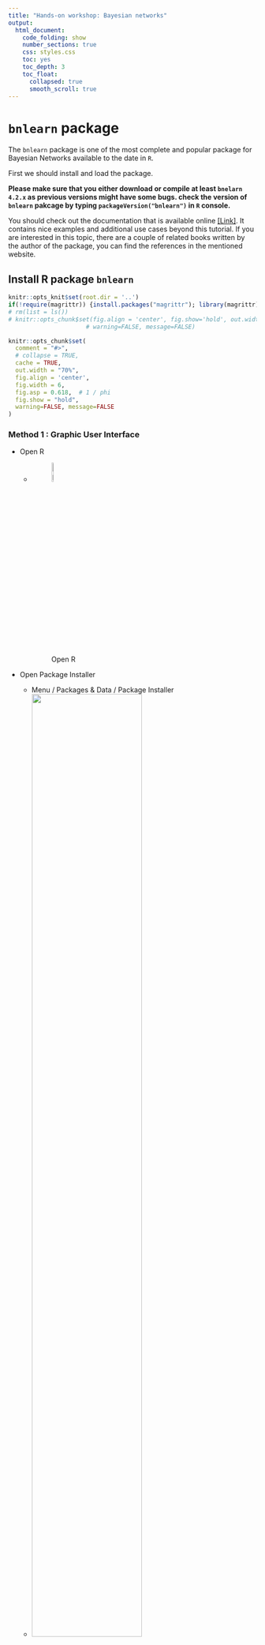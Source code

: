 ```yaml
---
title: "Hands-on workshop: Bayesian networks"
output: 
  html_document:
    code_folding: show
    number_sections: true
    css: styles.css
    toc: yes
    toc_depth: 3
    toc_float:
      collapsed: true
      smooth_scroll: true
---
```



<!-- # Plan of work -->

<!-- important reference  -->
<!-- https://arxiv.org/pdf/0908.3817.pdf -->

<!-- Bayesian Networks -->

<!-- - data set asia -->
<!-- - Définir le BN a priori (avis d'expert, manuel) -->
<!-- Entrer la structure dans R et plot le -->
<!-- - Définir un petit BN vide -->
<!--     - Apprentissage de la structure par logiciel -->
<!--     - Differentes méthodes (algo) -->
<!-- - Comparer les BNs -->
<!--     - Calculer les vraisemblance de la structure -->
<!--     - On va fixer la structure (la meilleure) -->
<!--     - Apprentissage de paramètre -->
<!--     - Prédiction -->

<!-- ----------------------------------------------------------------------------------------------------------------------------------- -->

<!-- ----------------------------------------------------------------------------------------------------------------------------------- -->


# `bnlearn` package

The `bnlearn` package is one of the most complete and popular package for Bayesian Networks available to the date in `R`.

First we should install and load the package.

**Please make sure that you either download or compile at least `bnelarn 4.2.x` as previous versions might have some bugs. check the version of `bnlearn` pakcage by typing `packageVersion("bnlearn")` in `R` console.** 

You should check out the documentation that is available online [[Link]](http://bnlearn.com/). It contains nice examples and additional use cases beyond this tutorial. If you are interested in this topic, there are a couple of related books written by the author of the package, you can find the references in the mentioned website.

## Install R package `bnlearn`

```r
knitr::opts_knit$set(root.dir = '..')
if(!require(magrittr)) {install.packages("magrittr"); library(magrittr);}
# rm(list = ls())
# knitr::opts_chunk$set(fig.align = 'center', fig.show='hold', out.width = '70%',
                      # warning=FALSE, message=FALSE)

knitr::opts_chunk$set(
  comment = "#>",
  # collapse = TRUE,
  cache = TRUE,
  out.width = "70%",
  fig.align = 'center',
  fig.width = 6,
  fig.asp = 0.618,  # 1 / phi
  fig.show = "hold",
  warning=FALSE, message=FALSE
)
```

### Method 1 : Graphic User Interface { - }

- Open R
    - ![Open R](imgs/R_logo.png){ width=10% }
- Open Package Installer
    - Menu / Packages & Data / Package Installer
    - ![](imgs/PackageInstallerMenu.png){ width=70% }
- install package `bnlearn`

    - ![](imgs/PackageInstallerInterface.png){ width=49% } ![](imgs/PackageInstallerMenuSearchBnlearn.png){ width=49% }
    - Click on "Get List"
        - Choose a CRAN mirror (you are free to choose any cran mirror)
    - search `bnlearn`
        <!-- - ![](imgs/PackageInstallerMenuSearchBnlearn.png){ width=50% } -->
    - select `bnlearn` 
        - the selected line turns to blue
        - the "install Selected" buttom turns to blue
    - click on "install Selected" buttom
- close the "Package Installer" window
    - load the package `bnlearn`
    - copy and past following code (click on the `code` button to show the hidden code) to console prompt: after `>`, then press "enter".
        - If you see `Update all/some/none? [a/s/n]: `, reply `n` then press `enter`
        - If you see `[1] "Congratulations, the package bnlearn is correctly installed."`, the package `bnlearn` is correctly installed.
        - If not, please contact us !!

```r
if(require(bnlearn, quietly = TRUE) && require(Rgraphviz, quietly = TRUE)){
    print("Congratulations, the package bnlearn is correctly installed.")
}else{
  source('http://bioconductor.org/biocLite.R')
  biocLite('Rgraphviz')
  biocLite("RBGL")
  if(!require(bnlearn)) install.packages("bnlearn")
  if(require(bnlearn) && require(Rgraphviz)){
    print("Congratulations, the package bnlearn is correctly installed.")
  }else print("Contact us !!!")
}
```

### Method 2 : console prompt `>` { - }

- copy and past following code (click on the `code` button to show the code) to console prompt: after `>`, then press "enter"
    - if you see [1] `"Congratulations, the package bnlearn is correctly installed."` then the package `bnlearn` is correctly installed.
    - if not, please contact us !!

```r
if(require(bnlearn, quietly = TRUE) && require(Rgraphviz, quietly = TRUE)){
    print("Congratulations, the package bnlearn is correctly installed.")
}else{
  source('http://bioconductor.org/biocLite.R')
  biocLite('Rgraphviz')
  biocLite("RBGL")
  if(!require(bnlearn)) install.packages("bnlearn")
  if(require(bnlearn) && require(Rgraphviz)){
    print("Congratulations, the package bnlearn is correctly installed.")
  }else print("Contact us !!!")
}
```

-----------------------------------------------------------------------------------------------------------------------------------

-----------------------------------------------------------------------------------------------------------------------------------

# Data

The hands-on workshop is based on the data set `asia`, a small synthetic data set from Lauritzen and Spiegelhalter (1988) about lung diseases (tuberculosis, lung cancer or bronchitis) and visits to Asia.

**Source**

Lauritzen S, Spiegelhalter D (1988). "Local Computation with Probabilities on Graphical Structures and their Application to Expert Systems (with discussion)". Journal of the Royal Statistical Society: Series B (Statistical Methodology), 50(2), 157-224.

**Load**

- Load the data set from the `bnlearn` package
    - show the R commands then type them in R console prompt: after `>`, then press "enter" (we strongly advise you to type the code than to copy paste them)

```r
# list objects in the working environment
ls()
# Import the data set called asia
data(asia)
# list the variables (column names) in asia
# NOT RUN : colnames(asia)
# Delete the column called "E"
asia$E = NULL
# Verify if the data set "asia" appears in the working environment ?
ls()
```

**Format**

- Each variable is in a column.
- Each observation is a row.
- Each value is a cell.

The asia data set contains the following variables:

- `D` (dyspnoea),       
    - a two-level factor with levels `yes` and `no`.
- `T` (tuberculosis),   
    - a two-level factor with levels `yes` and `no`.
- `L` (lung cancer),    
    - a two-level factor with levels `yes` and `no`.
- `B` (bronchitis),     
    - a two-level factor with levels `yes` and `no`.
- `A` (visit to Asia),  
    - a two-level factor with levels `yes` and `no`.
- `S` (smoking),        
    - a two-level factor with levels `yes` and `no`.
- `X` (chest X-ray),    
    - a two-level factor with levels `yes` and `no`.
<!-- - `E` (tuberculosis versus lung cancer/bronchitis),  -->
<!--     - a two-level factor with levels `yes` and `no`. -->

**Usage**

- Let's investigate the characteristics of `asia` using some basic `R` operations :
<!-- (These are basic `R` operations that are not crucial for us, unroll the `Code` box) and execute them in R. -->
    - Print the data set on screen;
    - Verify the format of data : variable names and values (levels) ;
    - What is the sample size := how many individuals are there?
    - Summarise the data set with a build-in function `summary()`.

```r
# print data set 
# NOT RUN: asia
# You may want to run asia. What it gives?

# The first five lines should be enough to get a very first idea of the data set asia
# Verify the format of data : variable names and types.
head(asia, n = 5)

# What is the sample size := how many individuals are there?
nrow(asia)

# summarise the data set with a build-in function summary()
summary(asia)
```

----

----

# Exercises : Structure Learning
## Expert-Driven Approach

There are different ways to manually initialise and modify the graph of a Bayesian Network. We illustrate in this hands-on session one of the options.

- to create a *formula* for a given set of variables. Each node is specified by a pair of brackets `[<var_name>]`. If the node has a parent set, we denote it by `|` and specify the list of parents separated by colons `:`. We can compute the *formula* into a `bn` object with `model2network`. (see Example below)

### Example { - }

- R syntax for manually defining a BN structure using `model2network()` function

```r
# manually define a BN structure using model2network() function
dag_example = model2network("[Earthquake][Alert|Earthquake][Anxiety|Alert:Earthquake]")
# Plot the BN structure with graphviz.plot()
graphviz.plot(dag_example, sub = "Example DAG")
```

**Remark** 

```r
# the order doesn't matter : the three definitions below are equivalent
model2network("[Earthquake][Alert|Earthquake][Anxiety|Alert:Earthquake]")
model2network("[Earthquake][Alert|Earthquake][Anxiety|Earthquake:Alert]")
model2network("[Earthquake][Anxiety|Alert:Earthquake][Alert|Earthquake]")
```

----

### Exercise 3.1 { - }

Now, it's your turn : 

**Suppose** we use the following variable names:

- `A` : Visit to Asia
- `B` : Bronchitis
- `D` : Dyspnea
- `L` : Lung Cancer
- `T` : Tuberculosis
- `S` : Smoking History
- `X` : Chest X-ray

#### Questions { - }

**Define a BN structure (a DAG) representing the causal relationships among these variables based on your knowledge :**

- What are the causal relationships among the variables in `asia` data set ?
- Use a BN structure (a DAG) to represent your causal relationships.
- Encode in `R` your BN structure with `model2network()` and assign the output of `model2network()`, your BN structure, to `dag_mydag` (see the example above)
<!-- - What is the class of the output of function `model2network()`? -->
- Plot your BN structure with `graphviz.plot()`.

#### Solution { - }

<button class="btn btn-primary" data-toggle="collapse" data-target="#Exercise_1"> Show/Hide </button>  
<div id="Exercise_1" class="collapse">  
<div class="boxed">

Following code shows one possible solution. Other BN structures are also acceptable.

```r
# Create and plot the network structure.
dag_mydag = model2network("[A][S][T|S][L][B|S][D|B][X|L:T]")
# Plot
graphviz.plot(dag_mydag)
```

</div>
</div>

----

<!-- ```{r} -->
<!-- summary(asia) -->
<!-- dim(asia) -->
<!-- spec = "[A][S][T|A][L|S][B|S][D|B:E][E|T:L][X|E]" -->
<!-- bn = model2network(spec) -->

<!-- bn.skel = skeleton(bn)  -->
<!-- graphviz.plot(bn.skel)  -->
<!-- bn.moral = moral(bn) -->
<!-- graphviz.plot(bn.moral)  -->
<!-- bn.eq = cpdag(bn) -->
<!-- graphviz.plot(bn.eq) -->
<!-- vs = vstructs(bn.eq, arcs = TRUE)  -->
<!-- graphviz.plot(bn.eq, highlight = -->
<!--                 list(arcs = vs, lwd = 2, col = "grey")) -->
<!-- graphviz.plot(bn.eq, highlight = list(nodes = nodes(bn), fill = c("blue"), col = "black")) -->


<!-- par(mfrow = c(2, 5)) -->
<!-- layout = c("dot", "neato", "twopi", "circo", "fdp") -->
<!-- for (l in layout) { -->
<!--   shape = c("ellipse", "circle") -->
<!--   for (s in shape) { -->
<!--     main = paste(l, s) -->
<!--     graphviz.plot(bn.eq, shape = s, layout = l, -->
<!--     main = main) -->
<!--     } -->
<!-- } -->
<!-- ``` -->


```r
plotD3bn <- function(bn) {
  varNames <- nodes(bn)

  # Nodes should be zero indexed!
  links <- data.frame(arcs(bn)) %>%
    mutate(from = match(from, varNames)-1, to = match(to, varNames)-1, value = 1)
  
  nodes <- data.frame(name = varNames) %>%
    mutate(group = 1, size = 30)
  
  networkD3::forceNetwork(
    Links = links,  
    Nodes = nodes,
    Source = "from",
    Target = "to",
    Value = "value",
    NodeID = "name",
    Group = "group",
    fontSize = 20,
    zoom = TRUE,
    arrows = TRUE,
    bounded = TRUE,
    opacityNoHover = 1
  )
}
if(!require(networkD3)) install.packages("networkD3")
plotD3bn(dag_mydag)
library(tidyverse)
load(url("http://www.bnlearn.com/bnrepository/asia/asia.rda"))
bn.net(bn)
bn.fit.barchart(bn$dysp)
```



----

### Exercise 3.2 { - }

**Source** This exercise is from this [[LINK]](http://www.cs.technion.ac.il/~dang/books/Learning%20Bayesian%20Networks(Neapolitan,%20Richard).pdf)

<!-- **Note** -->

<!-- Lauritzen and Spiegelhalter (1988) motivate this example as follows: -->

<!-- “Shortness-of-breath (dyspnoea) may be due to tuberculosis, lung cancer or bronchitis, or none of them, or more than one of them. A recent visit to Asia increases the chances of tuberculosis, while smoking is known to be a risk factor for both lung cancer and bronchitis. The results of a single chest X-ray do not discriminate between lung cancer and tuberculosis, as neither does the presence or absence of dyspnoea.” -->

<!-- <!-- Standard learning algorithms are not able to recover the true structure of the network because of the presence of a node (E) with conditional probabilities equal to both 0 and 1. Monte Carlo tests seems to behave better than their parametric counterparts. --> 

<!-- **End of Note** -->

Consider the following piece of medical knowledge taken from [Lauritzen and Spiegelhalter, 1988]: 

- Tuberculosis and lung cancer can each cause shortness of breath (dyspnea) and a positive chest X-ray. 
- Bronchitis is another cause of dyspnea. 
- A recent visit to Asia can increase the probability of tuberculosis. 
- Smoking can cause both lung cancer and bronchitis. 

#### Questions { - }

**Create again a DAG representing the causal relationships among these variables based on upper medical knowledge**

- Encode the BN structure with `model2network()`.
- Plot this BN structure with `graphviz.plot()`.
- Plot again your BN structure and compare.

#### Solution { - }

<!-- # dag_Laur = model2network("[A][S][T|A][L|S][B|S][D|B:E][E|T:L][X|E]") -->

<button class="btn btn-primary" data-toggle="collapse" data-target="#Exercise_2"> Show/Hide </button>  
<div id="Exercise_2" class="collapse">  
<div class="boxed">
```r
# creat Lauritzen's BN structure
dag_Laur = model2network("[A][S][T|A][L|S][B|S][D|B:T:L][X|T:L]")
dag_Laur
```

**Remark** the generation algorithm is Empty !!

```r
par(mfrow = c(1,2))
graphviz.plot(dag_Laur, sub = "Lauritzen's DAG")
graphviz.plot(dag_mydag, sub = "My DAG")
```

</div>
</div>

----

----

## Data-Driven Approach

### Exercise 3.3 : Score-based methods { - }

#### Questions { - }

- Learn a BN structure base on `asia` data set. `hc(asia)` can allow you to do this (the Hill-Climbing algorithm, which is a Score-based method, is applied)
- Plot the BN structure (output of `hc(asia)`)
- What do you observe ? Is this a DAG ?

#### Solution { - }

<button class="btn btn-primary" data-toggle="collapse" data-target="#Exercise_5"> Show/Hide </button>  
<div id="Exercise_5" class="collapse">  
<div class="boxed">

```r
dag_learn_hc = hc(asia)
dag_learn_hc
```

**Remark** the generation algorithm is NOT empty this time !!

```r
graphviz.plot(dag_learn_hc)
```

</div>
</div>

----

----

<!-- ## Mix approach -->

<!-- <span style="color:red"> *Wang's note : la sub-section Mix approach peut être éliminée si elle surcharge le contenu*</span> -->

<!-- The first step in learning a Bayesian network is structure learning, that is, using the data to determine which arcs are present in the graph that underlies the model. Normally, we would like for that to be a purely data-driven process — for the purposes of exploring the data, in benchmarking learning algorithms, or just because we do not know much about the phenomenon we are trying to model. However, in some contexts we have prior knowledge on what the structure of the network should look like and we would like to incorporate such knowledge in the structure learning process. One way to do that is to use whitelists and blacklists. Both are implemented as follows in bnlearn. -->

<!-- 1. Arcs in the whitelist are always included in the network. -->
<!-- 1. Arcs in the blacklist are never included in the network. -->
<!-- 1. Any arc whitelisted and blacklisted at the same time is assumed to be whitelisted, and is thus removed from the blacklist. In other words, the whitelist has precedence over the blacklist. -->

<!-- These general rules are applied in slightly differently to different classes of structure learning algorithms, because the latter search for the optimal model in different spaces and in different ways. For instance, score-based learning algorithms operate on the space of DAGs, and therefore cannot deal with whitelisted undirected arcs. -->

<!-- ---- -->

## Comparing Bayesian network structures

### Qualitative methods { - }

#### - `compare()` function { - }

`compare()` function compares two Bayesian network structures by listing three elements (output of `compare()`) that are the counts of:

- the true positive  (`tp`) arcs, which appear both in `target` and in `current`;
- the false positive (`fp`) arcs, which appear in `current` but not in `target`;
- the false negative (`fn`) arcs, which appear in `target` but not in `current`.

```r
compare(target = dag_Laur, current = dag_mydag, arcs = TRUE)
```

#### - `graphviz.compare()` function { - }

Another approach to compare network structures is to plot them side by side and highlight differences with different colours. `graphviz.compare()` does that using `Rgraphviz` package while taking care that the nodes have the same position for all networks, to make it easier to spot which arcs are different. As we can see below, and unlike any of the functions we covered above, `graphviz.compare()` can take more than two network structures as arguments.

```r
par(mfrow = c(1, 3))
graphviz.plot(dag_Laur, sub = "dag_Laur")
graphviz.plot(dag_mydag, sub = "dag_mydag")
graphviz.plot(dag_learn_hc, sub = "dag_learn_hc")
```

```r
par(mfrow = c(1, 3))
graphviz.compare(dag_Laur, dag_mydag, dag_learn_hc)
```

```r
par(mfrow = c(1,2)) # show two plots side by side
graphviz.compare(dag_Laur, dag_mydag)
```

### Quantitative method { - }

#### - `score()` function { - }

We can compute the network score of a particular graph for a particular data set with the `score()` function (manual).
<!-- if the score function is not specified, the BIC score is returned for both continuous and discrete data. -->

**Remark** In case the `score()` function is defined differently in several packages, you should specify from which package we what to call the function. That is, there is any error we you use `score()` function, replace `score()` by `bnlearn::score()` so that r knows you want to use score function from the `bnlearn` package.

**Remarks:**

- The number of variables in the network and in the data must be the same, although the order is not important.
- The names of the variables must match as well.

```r
score(dag_mydag, asia) 
score(dag_Laur , asia)
score(dag_learn_hc, asia)

# if it does not work, try bnlearn::score()

# bnlearn::score(dag_mydag, asia) 
# bnlearn::score(dag_Laur , asia)
# bnlearn::score(dag_learn_hc, asia)
```

**Remark: ** The scores of `dag_Laur` and `dag_learn_hc` are almost the same.

----

# Exercises: Parameter Learning

In general, there are three ways of creating a `bn.fit` object representing a Bayesian network:

1. a data-driven approach, learning it from a data set using bn.fit() and a network structure (in a bn object) as illustrated here;
1. an expert-driven approach, in which both the network structure and the parameters are specified by the user;
1. a hybrid approach combining the above.

We will talk about the first and the third.

## Data-driven approach

Once the structure of a DAG has been determined, the parameters can be determined as well. Two most common approaches are 

- **maximum likelihood estimation (MLE)** and 
- **Bayesian estimation**. 

Parameter estimates are based only on the subset of data spanning the considered variable and its parents. 
<!-- The `bn.fit` function from `bnlearn` will automatically determine the type of data and fit parameters. -->
When using `bnlearn`, parameter learning is performed by the `bn.fit` function, which takes the network structure and the data as *arguments*.

----

### Exercise 4.1 (Demonstration) { - }

#### Questions { - }
- Use `asia` data set to learn three sets of parameters based on: (`bn.fit(x = one_of_BN_Structures_of_your_choice, data = asia, method = "mle")`)
    - your BN structure 
    - Lauritzen's BN structure
    - the data-driven BN structure (output of Hill-Climbing algorithm)
- Print the output of `bn.fit()` function and find out the conditional probability table (CPT) of Lung Cancer with respect to (given) Smoking History : $\Pr(L\,|\,S) =  ?$
- Calculate how much smoking causes lung cancer :

$$\frac{\Pr(L = yes \,|\,S = \text{yes})}{\Pr(L = yes \,|\,S = \text{no})} = ?$$

**Remark** As you are not given any example showing how to use `bn.fit`, type simply `?bn.fit` and try to figure it out by yourself. Otherwise, you are free to check the solution below.

#### Solution { - }

<button class="btn btn-primary" data-toggle="collapse" data-target="#DontSmoke"> Show/Hide </button>  
<div id="DontSmoke" class="collapse">  
<div class="boxed">

- learn three sets of parameters

```r
# By default bn.fit use mle mthod :  
# bn.fit(x, data) == bn.fit(x, data, method = "mle")
bn_mydag          = bn.fit(x = dag_mydag,     data = asia, method = "mle")
bn_dag_Laur       = bn.fit(x = dag_Laur,      data = asia, method = "mle")
bn_dag_learn_hc   = bn.fit(x = dag_learn_hc,  data = asia, method = "mle")

# Optional
# bn_mydag_bayes          = bn.fit(x = dag_mydag,     data = asia, method = "bayes")
# bn_dag_Laur_bayes       = bn.fit(x = dag_Laur,      data = asia, method = "bayes")
# bn_dag_learn_hc_bayes   = bn.fit(x = dag_learn_hc,  data = asia, method = "bayes")
```

- Print the output of `bn.fit()` function and find out the conditional probability table (CPT) of Lung Cancer with respect to (given) Smoking History : $\Pr(L\,|\,S) =  ?$

```r
# You can print CPTs attached to all nodes in a given BN structure (for example bn_dag_Laur) using : `bn_dag_Laur`
# But the list of CPTs might be too long

# print just the CPT of Lung Cancer with respect to Smoking History
coef(bn_dag_Laur$L) # or simply run : bn_dag_Laur$L
# you can also represent a CPT with barchart.
bn.fit.barchart(bn_dag_Laur$L)
```

- Calculate how much smoking causes lung cancer :

$$\frac{\Pr(L = yes \,|\,S = \text{yes})}{\Pr(L = yes \,|\,S = \text{no})} =\frac{0.11769384}{0.01368209} = 8.6020348$$ 

<p align="center">
  <img width="153" height="100" src="http://howhut.com/wp-content/uploads/2013/07/Quit-Smoking-300x268.jpg">
</p>

</div>
</div>

----

## Hybrid approach

Specifying all the local distributions can be problematic in a large network. In most cases it can be more convenient to create a `bn.fit` object from (possibly dummy) data using `bn.fit()`, and then to modify just the local distributions of the nodes of interest.

### Demonstration 4.2 { - }

- Creating custom fitted Bayesian networks using both data and expert knowledge.
    - For discrete Bayesian networks we can extract the conditional probability table stored in the `bn.fit` object with `coef()`, modify it, and re-save it.

#### `R` Code { - }

<button class="btn btn-primary" data-toggle="collapse" data-target="#HybridApproach"> Show/Hide </button>  
<div id="HybridApproach" class="collapse">  
<div class="boxed">

```r
dag = dag_Laur
fitted = bn.fit(dag, asia)
cpt = coef(fitted$S)
# Imagine the distribution of Smoking history in a population is "no": 70% , and "yes" : 30%
cpt[1:2] = c(0.7, 0.3) # The probability distribution of node S must sum to one.
fitted$S = cpt
fitted
```

</div>
</div>

----

# Exercises: Prediction

**Inference and probability queries**

The inference engine of `bnlearn` is limited, but it can be used to test the networks and to perform basic operations with the models.

By using `cpquery()` we can ask for the probability of an `event` given a set of `evidence`. We may ask for a particular combination of configurations in the BN and a set of observed statuses for the variables in the evidence. For example, we could ask, what is the posibility of a positive cancer diagnosis for a person that smokes?, in the `asia` network.

Reference : http://jarias.es/bayesnetRtutorial/#inference_and_probability_queries

## Conditional probability query

- Interested in the marginal posterior probability distribution of variables given evidence on other variables
- Most likely outcome (a.k.a. maximum a posteriori)
- Interested in finding the configuration of the variables that have the highest posterior probability (discrete)

- `cpquery()` estimates the conditional probability of event given evidence.
- `cpdist()` generates random observations conditional on the evidence.

**Remark** 

Note that both `cpquery()` and `cpdist()` are based on Monte Carlo particle filters, and therefore they may return slightly different values on different runs.

```r
bn_dag_Laur$B$prob[2,2]

set.seed(20180308)
run1 <- replicate(100, 
          cpquery(fitted = bn_dag_Laur, 
                  event = (L == "yes"), 
                  evidence = TRUE)
          )

run2 <- replicate(100, 
          cpquery(fitted = bn_dag_Laur, 
                  event = (L == "yes"), 
                  evidence =(S == "yes"),
                  n = 1000000)
          )

# par(mfrow = c(1,2))
# hist(run1, xlim = range(run1))
# hist(run2, xlim = range(run1))
# par(mfrow = c(1,1))
```

```r
library(bnlearn)
?cpquery
```


### Example { - }

#### - `cpquery()` { - }

- Prior probability of `Dyspnea` being `yes`

```r
# cpquery(fitted, event, evidence, cluster = NULL, method = "ls", ..., debug = FALSE)
set.seed(20180308)
# Prior distribution of Lung cancer
cpquery(fitted = bn_dag_Laur, 
        event = (D == "yes"), 
        evidence = TRUE, # evidence being true means that we have no prior evidence.
        n = 100000)
```

- Posterior probability of `Dyspnea = yes` given Lung cancer being `no`

```r
# Posterior distribution of Lung cancer given Smoking history being "no"
cpquery(fitted = bn_dag_Laur, 
        event = (D == "yes"), 
        evidence = (L == "no"),
        n = 100000)

```

-  Posterior probability of `Dyspnea = yes` given Lung cancer being `yes`

```r
# Posterior distribution of Lung cancer given Smoking history being "yes"
cpquery(fitted = bn_dag_Laur, 
        event = (D == "yes"), 
        evidence = (L == "yes"),
        n = 100000)
```


#### - `cpdist()` { - }

```r
# cpdist( fitted, nodes, evidence, cluster = NULL, method = "ls", ..., debug = FALSE)
set.seed(20180308)

prop.table(
  table(
    cpdist(fitted = bn_dag_Laur, 
           nodes = c("D"),
           evidence = TRUE,
           n = 100000))
)

prop.table(
  table(
    cpdist(fitted = bn_dag_Laur, 
           nodes = c("D"),
           evidence = (L == "no"),
           n = 100000))
)

prop.table(
  table(
    cpdist(fitted = bn_dag_Laur, 
           nodes = c("D"),
           evidence = (L == "yes"),
           n = 100000))
)
```

### Exercise 5.1 { - }

- Calculate by hand 
    - $\Pr (L = yes\,|\,S = yes)$ : Probability of an individual having lung cancer 
    - $\Pr (L = yes\,|\,S = no)$ : Probability of an individual having lung cancer given that he/she has **NO** smoking history.
    - $\Pr (L = yes)$
- Estimate following probabilties using `cpquery()` 
    - $\hat{\Pr} (L = yes)$ : Probability of an individual having lung cancer 
    - $\hat{\Pr} (L = yes\,|\,S = yes)$ : Probability of an individual having lung cancer given that he/she has smoking history 
    - $\hat{\Pr} (L = yes\,|\,S = no)$ : Probability of an individual having lung cancer given that he/she has **NO** smoking history.
- Calculate the ratio between $\hat{\Pr}(L = yes\,|\,S = yes)$ and $\hat{\Pr}(L = yes\,|\,S = no)$
- Compare the ratio with "Exercise 4.1 under Section 4.1 Data-driven approach"

#### Solution { - }

<button class="btn btn-primary" data-toggle="collapse" data-target="#Prediction"> Show/Hide </button>  
<div id="Prediction" class="collapse">  
<div class="boxed">

- Calculate by hand 
    - $\Pr (L = yes\,|\,S = yes) = 0.11769384$ (read from `coef(bn_dag_Laur$L)`)
    - $\Pr (L = yes\,|\,S = no) = 0.01368209$ (read from `coef(bn_dag_Laur$L)`)
    -  $\Pr (L = yes) = 0.11769384 \times 0.503 + 0.01368209 \times 0.497 = 0.066$

**Recall**

$$\Pr(L = yes) = {\huge[} \Pr(L = yes\,|\,S = yes) \times \Pr(S = yes){\huge+}\Pr(L = yes\,|\,S = no)\times\Pr(S = no){\huge]} $$

```r
coef(bn_dag_Laur$L)
coef(bn_dag_Laur$S)
0.11769384 * 0.503 + 0.01368209 * 0.497 # sum(coef(bn_dag_Laur$L) [2,] * coef(bn_dag_Laur$S))
```


- Estimate following probabilties using `cpquery()`

```r
set.seed(20180308)

L_prior = cpquery(fitted = bn_dag_Laur, 
            event = (L == "yes"), 
            evidence = TRUE, # evidence being true means that we have no prior evidence.
            n = 100000)
L_prior

L_S_yes = cpquery(fitted = bn_dag_Laur, 
            event = (L == "yes"), 
            evidence = (S == "yes"),
            n = 100000)
L_S_yes

L_S_no  = cpquery(fitted = bn_dag_Laur, 
            event = (L == "yes"), 
            evidence = (S == "no"),
            n = 100000)
L_S_no

L_ratio = L_S_yes / L_S_no
L_ratio
```
</div>
</div>

### Exercise 5.2 { - }

- Estimate following probabilties using `cpquery()` 
    - $\hat{\Pr} (S)$ : Probability of an individual having smoking history 
    - $\hat{\Pr} (S = yes\,|\,L = yes)$ : Probability of an individual having smoking history given that he/she has lung cancer  
    - $\hat{\Pr} (S = yes\,|\,L = no)$ : Probability of an individual having smoking history given that he/she does **NOT** have lung cancer.
- Calculate the ratio between $\hat{\Pr}(S = yes \,|\,L = yes)$ and $\hat{\Pr}(S = yes\,|\,L = no)$
- Calculate (by hand) the ratio between $\Pr(S = yes \,|\,L = yes)$ and $\Pr(S = yes \,|\,L = no)$ (homework!!)

<!-- **Recall** Bayes Rule: -->
<!-- $$\Pr(B|A) = \frac{\Pr(A|B) \times \Pr(B)}{\Pr(A)}$$ -->

<!-- $$\Pr(L = yes) = {\huge[} \Pr(L = yes\,|\,S = yes) \times \Pr(S = yes){\huge+}\Pr(L = yes\,|\,S = no)\times\Pr(S = no){\huge]} $$ -->

<!-- $$\Pr(S = yes\,|\,L = yes) = \frac{\Pr(L = yes \,|\, S = yes) \times \Pr(S = yes)}{\Pr(L = yes)}$$ -->


# Notes

Source: https://www.norsys.com/tutorials/netica/secA/tut_A1.htm

### Probabilities need not be exact to be useful { - }

Some people have shied away from using Bayes nets because they imagine they will only work well, if the probabilities upon which they are based are exact. This is not true. It turns out very often that approximate probabilities, even subjective ones that are guessed at, give very good results. Bayes nets are generally quite robust to imperfect knowledge. Often the combination of several strands of imperfect knowledge can allow us to make surprisingly strong conclusions.

### Causal Conditional Probabilities are easier to estimate than the reverse { - }

Studies have shown people are better at estimating probabilities "in the forward direction". For example, doctors are quite good at giving the probability estimates for "if the patient has lung cancer, what are the chances their X-ray will be abnormal?", rather than the reverse, "if the X-ray is abnormal, what are the chances of lung cancer being the cause?" (Jensen, Finn V. (1996) An Introduction to Bayesian Networks, Springer Verlag, New York.)

----

----

[Back to home](https://goo.gl/j9PYg4)